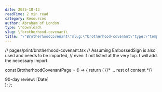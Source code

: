 ```yaml
---
date: 2025-10-13
readTime: 2 min read
category: Resources
author: Abraham of London
type: \"download\
slug: \"brotherhood-covenant\
title: "\"BrotherhoodCovenant\"slug:\"brotherhood-covenant\"type:\"template\"slug:\"brotherhood-covenant\"type:\"Download\"title:\"BrotherhoodCovenant\"date:2025-10-13author:\"AbrahamofLondon\"readTime:2minreadcategory:\"Resources\""
---
```


// pages/print/brotherhood-covenant.tsx
// Assuming EmbossedSign is also used and needs to be imported,
// even if not listed at the very top. I will add the necessary import.

const BrotherhoodCovenantPage = () => {
  return (
    <BrandFrame title="Brotherhood Covenant" subtitle="90-day commitment to presence, truth, confidentiality, practical service, and family protection." >
      {/* ... rest of content */}
      <div className="flex items-center justify-between text-[11.5px] text-[color:var(--color-on-secondary)/0.6]">
        <span>90-day review: [Date]</span>
      </div>
    </BrandFrame>
  );
};

